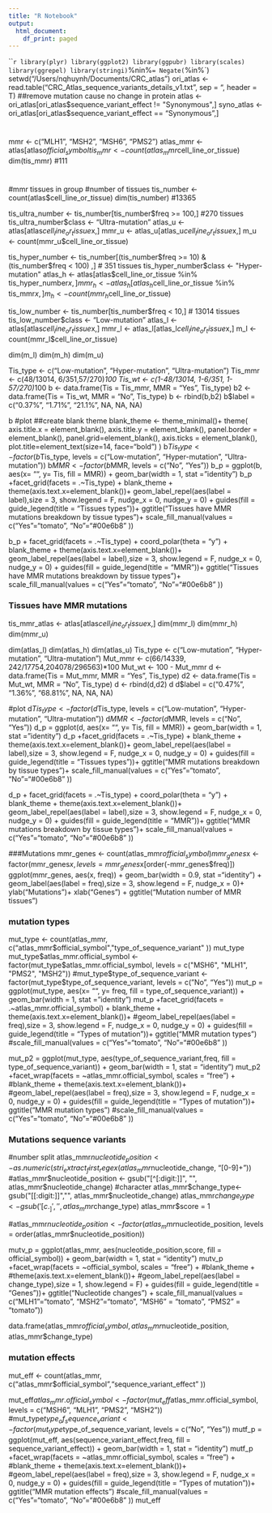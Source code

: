```yaml
---
title: "R Notebook"
output:
  html_document:
    df_print: paged
---
```

```r
library(plyr)
library(ggplot2)
library(ggpubr)
library(scales)
library(ggrepel)
library(stringi)
`%nin%` = Negate(`%in%`)
setwd("/Users/nqhuynh/Documents/CRC_atlas")
ori_atlas <- read.table("CRC_Atlas_sequence_variants_details_v1.txt", sep = "\t", header = T)
##remove mutation cause no change in protein
atlas <- ori_atlas[ori_atlas$sequence_variant_effect != "Synonymous",]
syno_atlas <- ori_atlas[ori_atlas$sequence_variant_effect == "Synonymous",]

#
mmr <- c("MLH1", "MSH2", "MSH6", "PMS2")
atlas_mmr <- atlas[atlas$official_symbol %in% mmr,]
tis_mmr <- count(atlas_mmr$cell_line_or_tissue)
dim(tis_mmr) #111

#
#mmr tissues in group
#number of tissues
tis_number <- count(atlas$cell_line_or_tissue)
dim(tis_number) #13365

tis_ultra_number <- tis_number[tis_number$freq >= 100,] #270 tissues
tis_ultra_number$class <- "Ultra-mutation"
atlas_u <- atlas[atlas$cell_line_or_tissue %in% tis_ultra_number$x,]
mmr_u <- atlas_u[atlas_u$cell_line_or_tissue %in% tis_mmr$x,]
m_u <- count(mmr_u$cell_line_or_tissue)

tis_hyper_number <- tis_number[(tis_number$freq >= 10) & (tis_number$freq < 100) ,] # 351 tissues
tis_hyper_number$class <- "Hyper-mutation"
atlas_h <- atlas[atlas$cell_line_or_tissue %in% tis_hyper_number$x,]
mmr_h <- atlas_h[atlas_h$cell_line_or_tissue %in% tis_mmr$x,]
m_h <- count(mmr_h$cell_line_or_tissue)


tis_low_number <- tis_number[tis_number$freq < 10,] # 13014 tissues
tis_low_number$class <- "Low-mutation"
atlas_l <- atlas[atlas$cell_line_or_tissue %in% tis_low_number$x,]
mmr_l <- atlas_l[atlas_l$cell_line_or_tissue %in% tis_mmr$x,]
m_l <- count(mmr_l$cell_line_or_tissue)

dim(m_l)
dim(m_h)
dim(m_u)

Tis_type <- c("Low-mutation", "Hyper-mutation", "Ultra-mutation")
Tis_mmr <- c(48/13014, 6/351,57/270)*100
Tis_wt <- c(1-48/13014, 1-6/351, 1-57/270)*100
b <- data.frame(Tis = Tis_mmr, MMR = "Yes", Tis_type)
b2 <- data.frame(Tis = Tis_wt, MMR = "No", Tis_type)
b <- rbind(b,b2)
b$label = c("0.37%", "1.71%", "21.1%", NA, NA, NA)

b
#plot
##create blank theme
blank_theme <- theme_minimal()+
  theme(
    axis.title.x = element_blank(),
    axis.title.y = element_blank(),
    panel.border = element_blank(),
    panel.grid=element_blank(),
    axis.ticks = element_blank(),
    plot.title=element_text(size=14, face="bold")
  )
b$Tis_type <- factor(b$Tis_type, levels = c("Low-mutation", "Hyper-mutation", "Ultra-mutation"))
b$MMR <- factor(b$MMR, levels = c("No", "Yes"))
b_p = ggplot(b, aes(x= "", y= Tis, fill = MMR)) +
  geom_bar(width = 1, stat = "identity")
b_p +facet_grid(facets = .~Tis_type) + 
  blank_theme +
  theme(axis.text.x=element_blank())+
  geom_label_repel(aes(label = label),size = 3,  show.legend = F, nudge_x = 0, nudge_y = 0) +
  guides(fill = guide_legend(title = "Tissues types"))+
  ggtitle("Tissues have MMR mutations breakdown by tissue types")+
  scale_fill_manual(values = c("Yes"="tomato", "No"="#00e6b8" ))

b_p + facet_grid(facets = .~Tis_type) + 
  coord_polar(theta = "y") + blank_theme +
  theme(axis.text.x=element_blank())+
  geom_label_repel(aes(label = label),size = 3,  show.legend = F, nudge_x = 0, nudge_y = 0) +
  guides(fill = guide_legend(title = "MMR"))+
  ggtitle("Tissues have MMR mutations breakdown by tissue types")+
  scale_fill_manual(values = c("Yes"="tomato", "No"="#00e6b8" ))

### Tissues have MMR mutations
tis_mmr_atlas <- atlas[atlas$cell_line_or_tissue %in% tis_mmr$x,]
dim(mmr_l)
dim(mmr_h)
dim(mmr_u)

dim(atlas_l)
dim(atlas_h)
dim(atlas_u)
Tis_type <- c("Low-mutation", "Hyper-mutation", "Ultra-mutation")
Mut_mmr <- c(66/14339, 242/17754,204078/296563)*100
Mut_wt <- 100 - Mut_mmr
d <- data.frame(Tis = Mut_mmr, MMR = "Yes", Tis_type)
d2 <- data.frame(Tis = Mut_wt, MMR = "No", Tis_type)
d <- rbind(d,d2)
d
d$label = c("0.47%", "1.36%", "68.81%", NA, NA, NA)

#plot
d$Tis_type <- factor(d$Tis_type, levels = c("Low-mutation", "Hyper-mutation", "Ultra-mutation"))
d$MMR <- factor(d$MMR, levels = c("No", "Yes"))
d_p = ggplot(d, aes(x= "", y= Tis, fill = MMR)) +
  geom_bar(width = 1, stat = "identity")
d_p +facet_grid(facets = .~Tis_type) + 
  blank_theme +
  theme(axis.text.x=element_blank())+
  geom_label_repel(aes(label = label),size = 3,  show.legend = F, nudge_x = 0, nudge_y = 0) +
  guides(fill = guide_legend(title = "Tissues types"))+
  ggtitle("MMR mutations breakdown by tissue types")+
  scale_fill_manual(values = c("Yes"="tomato", "No"="#00e6b8" ))

d_p + facet_grid(facets = .~Tis_type) + 
  coord_polar(theta = "y") + blank_theme +
  theme(axis.text.x=element_blank())+
  geom_label_repel(aes(label = label),size = 3,  show.legend = F, nudge_x = 0, nudge_y = 0) +
  guides(fill = guide_legend(title = "MMR"))+
  ggtitle("MMR mutations breakdown by tissue types")+
  scale_fill_manual(values = c("Yes"="tomato", "No"="#00e6b8" ))






###Mutations
mmr_genes <- count(atlas_mmr$official_symbol)
mmr_genes$x <- factor(mmr_genes$x, levels = mmr_genes$x[order(-mmr_genes$freq)])
ggplot(mmr_genes, aes(x, freq)) +
  geom_bar(width = 0.9, stat ="identity") +
  geom_label(aes(label = freq),size = 3,  show.legend = F, nudge_x = 0)+
  ylab("Mutations")+ 
  xlab("Genes") +
  ggtitle("Mutation number of MMR tissues")

### mutation types
mut_type <- count(atlas_mmr, c("atlas_mmr$official_symbol","type_of_sequence_variant" ))
mut_type
mut_type$atlas_mmr.official_symbol <- factor(mut_type$atlas_mmr.official_symbol, levels = c("MSH6", "MLH1", "PMS2", "MSH2"))
#mut_type$type_of_sequence_variant <- factor(mut_type$type_of_sequence_variant, levels = c("No", "Yes"))
mut_p = ggplot(mut_type, aes(x= "", y= freq, fill = type_of_sequence_variant)) +
  geom_bar(width = 1, stat = "identity")
mut_p +facet_grid(facets = .~atlas_mmr.official_symbol) + 
  blank_theme +
  theme(axis.text.x=element_blank())+
  #geom_label_repel(aes(label = freq),size = 3,  show.legend = F, nudge_x = 0, nudge_y = 0) +
  guides(fill = guide_legend(title = "Types of mutation"))+
  ggtitle("MMR mutation types")
  #scale_fill_manual(values = c("Yes"="tomato", "No"="#00e6b8" ))

mut_p2 = ggplot(mut_type, aes(type_of_sequence_variant,freq, fill = type_of_sequence_variant)) +
  geom_bar(width = 1, stat = "identity")
mut_p2 +facet_wrap(facets = ~atlas_mmr.official_symbol, scales = "free") + 
  #blank_theme +
  theme(axis.text.x=element_blank())+
  #geom_label_repel(aes(label = freq),size = 3,  show.legend = F, nudge_x = 0, nudge_y = 0) +
  guides(fill = guide_legend(title = "Types of mutation"))+
  ggtitle("MMR mutation types")
#scale_fill_manual(values = c("Yes"="tomato", "No"="#00e6b8" ))

### Mutations sequence variants
#number split
atlas_mmr$nucleotide_position <- as.numeric(stri_extract_first_regex(atlas_mmr$nucleotide_change, "[0-9]+"))
#atlas_mmr$nucleotide_position <- gsub("[^[:digit:]]", "", atlas_mmr$nucleotide_change)
#character
atlas_mmr$change_type<-gsub("[[:digit:]]","", atlas_mmr$nucleotide_change)
atlas_mmr$change_type<-gsub('[c._]', '', atlas_mmr$change_type)
atlas_mmr$score = 1

#atlas_mmr$nucleotide_position <- factor(atlas_mmr$nucleotide_position, levels = order(atlas_mmr$nucleotide_position))

mutv_p = ggplot(atlas_mmr, aes(nucleotide_position,score, fill = official_symbol)) +
  geom_bar(width = 1, stat = "identity")
mutv_p +facet_wrap(facets = ~official_symbol, scales = "free") + 
  #blank_theme +
  #theme(axis.text.x=element_blank())+
  #geom_label_repel(aes(label = change_type),size = 1,  show.legend = F) +
  guides(fill = guide_legend(title = "Genes"))+
  ggtitle("Nucleotide changes") +
  scale_fill_manual(values = c("MLH1"="tomato", "MSH2"="tomato", "MSH6" = "tomato", "PMS2" = "tomato"))

data.frame(atlas_mmr$official_symbol, atlas_mmr$nucleotide_position, atlas_mmr$change_type)

### mutation effects
mut_eff <- count(atlas_mmr, c("atlas_mmr$official_symbol","sequence_variant_effect" ))

mut_eff$atlas_mmr.official_symbol <- factor(mut_eff$atlas_mmr.official_symbol, levels = c("MSH6", "MLH1", "PMS2", "MSH2"))
#mut_type$type_of_sequence_variant <- factor(mut_type$type_of_sequence_variant, levels = c("No", "Yes"))
mutf_p = ggplot(mut_eff, aes(sequence_variant_effect,freq, fill = sequence_variant_effect)) +
  geom_bar(width = 1, stat = "identity")
mutf_p +facet_wrap(facets = ~atlas_mmr.official_symbol, scales = "free") + 
  #blank_theme +
  theme(axis.text.x=element_blank())+
  #geom_label_repel(aes(label = freq),size = 3,  show.legend = F, nudge_x = 0, nudge_y = 0) +
  guides(fill = guide_legend(title = "Types of mutation"))+
  ggtitle("MMR mutation effects")
#scale_fill_manual(values = c("Yes"="tomato", "No"="#00e6b8" ))
mut_eff


















